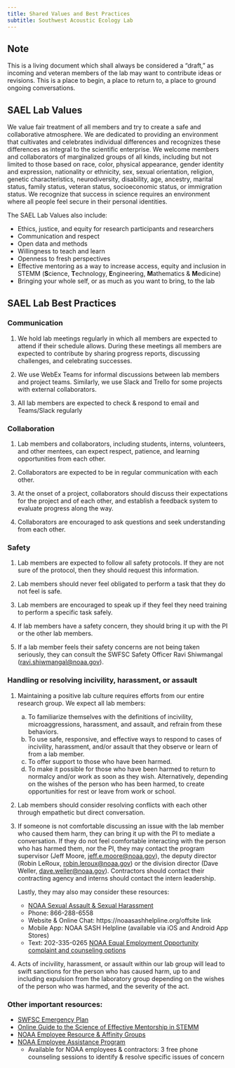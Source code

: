 ```yaml
---
title: Shared Values and Best Practices
subtitle: Southwest Acoustic Ecology Lab
---
```


::: callout-note
## Note

This is a living document which shall always be considered a "draft," as incoming and veteran members of the lab may want to contribute ideas or revisions. This is a place to begin, a place to return to, a place to ground ongoing conversations.
:::

## **SAEL Lab Values**

We value fair treatment of all members and try to create a safe and collaborative atmosphere. We are dedicated to providing an environment that cultivates and celebrates individual differences and recognizes these differences as integral to the scientific enterprise. We welcome members and collaborators of marginalized groups of all kinds, including but not limited to those based on race, color, physical appearance, gender identity and expression, nationality or ethnicity, sex, sexual orientation, religion, genetic characteristics, neurodiversity, disability, age, ancestry, marital status, family status, veteran status, socioeconomic status, or immigration status. We recognize that success in science requires an environment where all people feel secure in their personal identities.

The SAEL Lab Values also include:

-   Ethics, justice, and equity for research participants and researchers
-   Communication and respect
-   Open data and methods
-   Willingness to teach and learn
-   Openness to fresh perspectives
-   Effective mentoring as a way to increase access, equity and inclusion in STEMM (**S**cience, **T**echnology, **E**ngineering, **M**athematics & **M**edicine)
-   Bringing your whole self, or as much as you want to bring, to the lab

## **SAEL Lab Best Practices**

### **Communication**

1.  We hold lab meetings regularly in which all members are expected to attend if their schedule allows. During these meetings all members are expected to contribute by sharing progress reports, discussing challenges, and celebrating successes.

2.  We use WebEx Teams for informal discussions between lab members and project teams. Similarly, we use Slack and Trello for some projects with external collaborators.

3.  All lab members are expected to check & respond to email and Teams/Slack regularly

### **Collaboration**

1.  Lab members and collaborators, including students, interns, volunteers, and other mentees, can expect respect, patience, and learning opportunities from each other.

2.  Collaborators are expected to be in regular communication with each other.

3.  At the onset of a project, collaborators should discuss their expectations for the project and of each other, and establish a feedback system to evaluate progress along the way.

4.  Collaborators are encouraged to ask questions and seek understanding from each other.

### **Safety**

1.  Lab members are expected to follow all safety protocols. If they are not sure of the protocol, then they should request this information.

2.  Lab members should never feel obligated to perform a task that they do not feel is safe.

3.  Lab members are encouraged to speak up if they feel they need training to perform a specific task safely.

4.  If lab members have a safety concern, they should bring it up with the PI or the other lab members.

5.  If a lab member feels their safety concerns are not being taken seriously, they can consult the SWFSC Safety Officer Ravi Shiwmangal ([ravi.shiwmangal@noaa.gov](mailto:ravi.shiwmangal@noaa.gov)).

### **Handling or resolving incivility, harassment, or assault**

1.  Maintaining a positive lab culture requires efforts from our entire research group. We expect all lab members:

    a.  To familiarize themselves with the definitions of incivility, microaggressions, harassment, and assault, and refrain from these behaviors.
    b.  To use safe, responsive, and effective ways to respond to cases of incivility, harassment, and/or assault that they observe or learn of from a lab member.
    c.  To offer support to those who have been harmed.
    d.  To make it possible for those who have been harmed to return to normalcy and/or work as soon as they wish. Alternatively, depending on the wishes of the person who has been harmed, to create opportunities for rest or leave from work or school.

2.  Lab members should consider resolving conflicts with each other through empathetic but direct conversation.

3.  If someone is not comfortable discussing an issue with the lab member who caused them harm, they can bring it up with the PI to mediate a conversation. If they do not feel comfortable interacting with the person who has harmed them, nor the PI, they may contact the program supervisor (Jeff Moore, [jeff.e.moore\@noaa.gov](mailto:jeff.moore@noaa.gov)), the deputy director (Robin LeRoux, [robin.leroux\@noaa.gov](mailto:robin.leroux@noaa.gov)) or the division director (Dave Weller, [dave.weller\@noaa.gov](mailto:dave.weller@noaa.gov)). Contractors should contact their contracting agency and interns should contact the intern leadership.

    Lastly, they may also may consider these resources:

    -   [NOAA Sexual Assault & Sexual Harassment](https://noaasashhelpline.org/)
    -   Phone: 866-288-6558
    -   Website & Online Chat: https://noaasashhelpline.org/offsite link
    -   Mobile App: NOAA SASH Helpline (available via iOS and Android App Stores)
    -   Text: 202-335-0265 [NOAA Equal Employment Opportunity complaint and counseling options](https://www.noaa.gov/organization/inclusion-and-civil-rights/eeo-counseling-complaints)

4.  Acts of incivility, harassment, or assault within our lab group will lead to swift sanctions for the person who has caused harm, up to and including expulsion from the laboratory group depending on the wishes of the person who was harmed, and the severity of the act.

### **Other important resources:**

-   [SWFSC Emergency Plan](https://sites.google.com/noaa.gov/inside-swfsc/home/administrative/safety/emergency-preparedness)
-   [Online Guide to the Science of Effective Mentorship in STEMM](https://www.nap.edu/resource/25568/interactive/)
-   [NOAA Employee Resource & Affinity Groups](https://drive.google.com/open?id=1q26wdiZ8l6qLQtEFr2kOKWbcps8xCCM2)
-   [NOAA Employee Assistance Program](https://www.commerce.gov/hr/employees/work-life-balance/eap)
    -   Available for NOAA employees & contractors: 3 free phone counseling sessions to identify & resolve specific issues of concern

\
